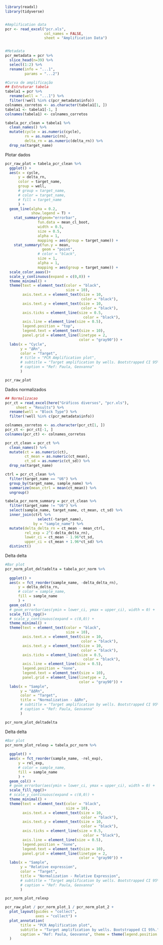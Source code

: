 ```r
library(readxl)
library(tidyverse)


#Amplification data
pcr <- read_excel("pcr.xls", 
                  col_names = FALSE,
                  sheet = "Amplification Data")


#Metadata
pcr_metadata = pcr %>% 
  slice_head(n=39) %>% 
  select(1:2) %>% 
  rename(info = "...1",
         params = "...2")

#Curva de amplificação
## Estruturar tabela
tabela1 = pcr %>% 
  rename(well = "...1") %>% 
  filter(!well %in% c(pcr_metadata$info))
colnames_corretos <- as.character(tabela1[1, ])
tabela1 <- tabela1[-1, ]
colnames(tabela1) <- colnames_corretos

tabela_pcr_clean = tabela1 %>% 
  clean_names() %>% 
  mutate(cycle = as.numeric(cycle),
         rn = as.numeric(rn),
         delta_rn = as.numeric(delta_rn)) %>% 
  drop_na(target_name)
```

Plotar dados
```r
pcr_raw_plot = tabela_pcr_clean %>% 
  ggplot() +
  aes(x = cycle,
      y = delta_rn,
      color = target_name,
      group = well,
      # group = target_name,
      # color = target_name,
      # fill = target_name
      ) +
  geom_line(alpha = 0.2, 
            show.legend = T) +
    stat_summary(geom="errorbar", 
               fun.data = mean_cl_boot,
               width = 0.5, 
               size = 0.5,
               alpha = 1,
               mapping = aes(group = target_name)) +
    stat_summary(fun.y = mean, 
                 geom = "point",
               # color = "black",
               size = 1,
               alpha = 1,
               mapping = aes(group = target_name)) +
  scale_color_aaas()+
  scale_y_continuous(expand = c(0,0)) +
  theme_minimal() +
  theme(text = element_text(color = "black",
                            size = 10),
        axis.text.x = element_text(size = 10,
                                   color = "black"),
        axis.text.y = element_text(size = 10,
                                   color = "black"),
        axis.ticks = element_line(size = 0.5,
                                    color = "black"),
        axis.line = element_line(size = 0.5),
        legend.position = "top",
        legend.text = element_text(size = 10),
        panel.grid = element_line(linetype = 2,
                                  color = "gray90")) +
  labs(x = "Cycle",
       y = "ΔRn",
       color = "Target",
       # title = "PCR Amplification plot",
       # subtitle = "Target amplification by wells. Bootstrapped CI 95%.",
       # caption = "Ref: Paula, Geovanna"
       ) 

pcr_raw_plot
```

Dados normalizados

```r
## Normalizacao
pcr_ct = read_excel(here("Gráficos diversos", "pcr.xls"), 
     sheet = "Results") %>% 
  rename(well = "Block Type") %>% 
  filter(!well %in% c(pcr_metadata$info))

colnames_corretos <- as.character(pcr_ct[1, ])
pcr_ct <- pcr_ct[-1, ]
colnames(pcr_ct) <- colnames_corretos

pcr_ct_clean = pcr_ct %>% 
  clean_names() %>% 
  mutate(ct = as.numeric(ct),
         ct_mean = as.numeric(ct_mean),
         ct_sd = as.numeric(ct_sd)) %>% 
  drop_na(target_name)

ctrl = pcr_ct_clean %>%
  filter(target_name == "U6") %>% 
  group_by(target_name, sample_name) %>% 
  summarize(mean_ctrl = mean(ct_mean)) %>% 
  ungroup()

tabela_pcr_norm_summary = pcr_ct_clean %>% 
  filter(target_name != "U6") %>%
  select(sample_name, target_name, ct_mean, ct_sd) %>% 
  inner_join(ctrl %>% 
               select(-target_name), 
             by = "sample_name") %>% 
  mutate(delta_delta_rn = ct_mean - mean_ctrl,
         rel_exp = 2^(-delta_delta_rn),
         lower_ci = ct_mean - 1.96*ct_sd,
         upper_ci = ct_mean + 1.96*ct_sd) %>%
  distinct()


```



Delta delta
```r
#Bar plot
pcr_norm_plot_deltadelta = tabela_pcr_norm %>% 
  
  ggplot() +
  aes(x = fct_reorder(sample_name, -delta_delta_rn),
      y = delta_delta_rn,
      # color = sample_name,
      fill = sample_name
      ) +
  geom_col() +
  # geom_errorbar(aes(ymin = lower_ci, ymax = upper_ci), width = 0) +
  scale_fill_npg()+
  # scale_y_continuous(expand = c(0,0)) +
  theme_minimal() +
  theme(text = element_text(color = "black",
                            size = 10),
        axis.text.x = element_text(size = 10,
                                   color = "black"),
        axis.text.y = element_text(size = 10,
                                   color = "black"),
        axis.ticks = element_line(size = 0.5,
                                    color = "black"),
        axis.line = element_line(size = 0.5),
        legend.position = "none",
        legend.text = element_text(size = 10),
        panel.grid = element_line(linetype = 2,
                                  color = "gray90")) +
  labs(x = "Sample",
       y = "ΔΔRn",
       color = "Target",
       title = "Normalization - ΔΔRn",
       # subtitle = "Target amplification by wells. Bootstrapped CI 95%.",
       # caption = "Ref: Paula, Geovanna"
       )

pcr_norm_plot_deltadelta

```
Delta delta
```r
#Bar plot
pcr_norm_plot_relexp = tabela_pcr_norm %>% 
  
  ggplot() +
  aes(x = fct_reorder(sample_name, -rel_exp),
      y = rel_exp,
      # color = sample_name,
      fill = sample_name
      ) +
  geom_col() +
  # geom_errorbar(aes(ymin = lower_ci, ymax = upper_ci), width = 0) +
  scale_fill_npg()+
  # scale_y_continuous(expand = c(0,0)) +
  theme_minimal() +
  theme(text = element_text(color = "black",
                            size = 10),
        axis.text.x = element_text(size = 10,
                                   color = "black"),
        axis.text.y = element_text(size = 10,
                                   color = "black"),
        axis.ticks = element_line(size = 0.5,
                                    color = "black"),
        axis.line = element_line(size = 0.5),
        legend.position = "none",
        legend.text = element_text(size = 10),
        panel.grid = element_line(linetype = 2,
                                  color = "gray90")) +
  labs(x = "Sample",
       y = "Relative expression",
       color = "Target",
       title = "Normalization - Relative Expression",
       # subtitle = "Target amplification by wells. Bootstrapped CI 95%.",
       # caption = "Ref: Paula, Geovanna"
       )

pcr_norm_plot_relexp

```




```r
pcr_raw_plot / pcr_norm_plot_1 / pcr_norm_plot_2 +
  plot_layout(guides = "collect", 
              axes = "collect") +
  plot_annotation(
       title = "PCR Amplification plot",
       subtitle = "Target amplification by wells. Bootstrapped CI 95%.",
       caption = "Ref: Paula, Geovanna", theme = theme(legend.position = "top")
  )
```


